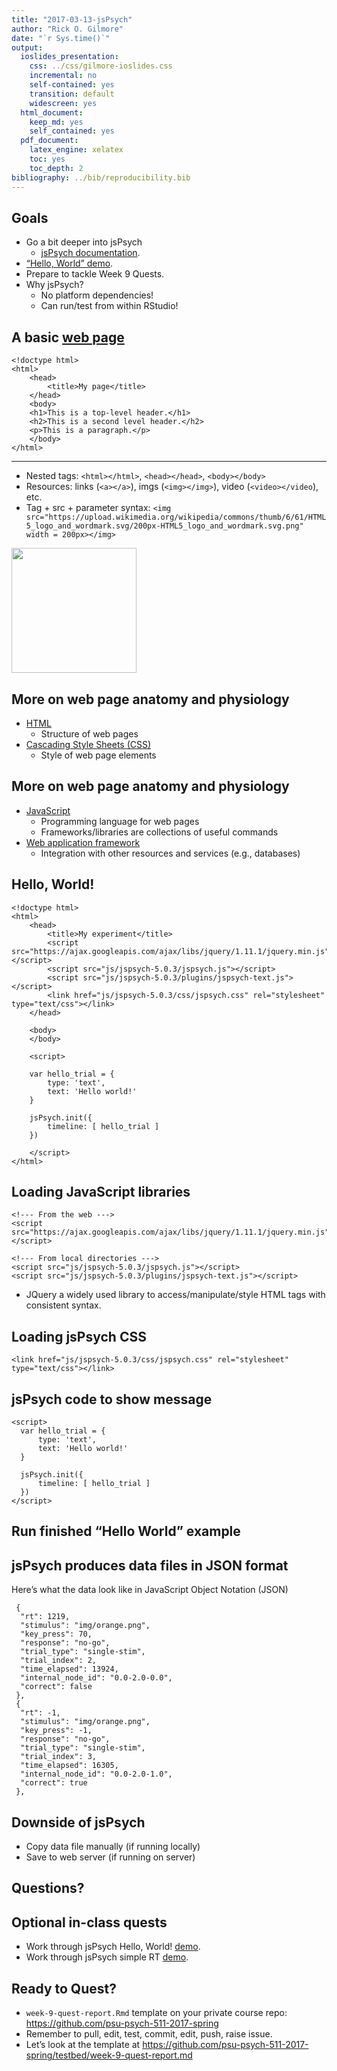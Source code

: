 ```yaml
---
title: "2017-03-13-jsPsych"
author: "Rick O. Gilmore"
date: "`r Sys.time()`"
output:
  ioslides_presentation:
    css: ../css/gilmore-ioslides.css
    incremental: no
    self-contained: yes
    transition: default
    widescreen: yes
  html_document:
    keep_md: yes
    self_contained: yes
  pdf_document:
    latex_engine: xelatex
    toc: yes
    toc_depth: 2
bibliography: ../bib/reproducibility.bib
---
```


<!-- In-class activity for jsPsych -->

<!-- http://stackoverflow.com/q/38260799 -->
<style>
slides > slide { overflow: scroll; }
slides > slide:not(.nobackground):before {
  background: none;
  }
slides > slide:not(.nobackground):after {
  content: '';
  background: none;
  }
}
</style>

## Goals

- Go a bit deeper into jsPsych
    - [jsPsych documentation](http://docs.jspsych.org/).
- ["Hello, World" demo](http://docs.jspsych.org/tutorials/hello-world/).
- Prepare to tackle Week 9 Quests.
- Why jsPsych?
    + No platform dependencies!
    + Can run/test from within RStudio!

## A basic [web page](simple-page.html)

~~~~
<!doctype html>
<html>
    <head>
        <title>My page</title>
    </head>
    <body>
    <h1>This is a top-level header.</h1>
    <h2>This is a second level header.</h2>
    <p>This is a paragraph.</p>
    </body>
</html>
~~~~

---

- Nested tags: `<html></html>`, `<head></head>`, `<body></body>`
- Resources: links (`<a></a>`), imgs (`<img></img>`), video (`<video></video`), etc.
- Tag + src + parameter syntax: `<img src="https://upload.wikimedia.org/wikipedia/commons/thumb/6/61/HTML5_logo_and_wordmark.svg/200px-HTML5_logo_and_wordmark.svg.png" width = 200px></img>`

<img src="https://upload.wikimedia.org/wikipedia/commons/thumb/6/61/HTML5_logo_and_wordmark.svg/200px-HTML5_logo_and_wordmark.svg.png" width = 200px></img>

## More on web page anatomy and physiology

- [HTML](http://www.w3schools.com/html/default.asp)
    + Structure of web pages
- [Cascading Style Sheets (CSS)](http://www.w3schools.com/css/default.asp)
    + Style of web page elements
    
## More on web page anatomy and physiology

- [JavaScript](http://www.w3schools.com/js/)
    + Programming language for web pages
    + Frameworks/libraries are collections of useful commands
- [Web application framework](https://en.wikipedia.org/wiki/Web_framework)
    + Integration with other resources and services (e.g., databases)

## Hello, World!

~~~~
<!doctype html>
<html>
    <head>
        <title>My experiment</title>
        <script src="https://ajax.googleapis.com/ajax/libs/jquery/1.11.1/jquery.min.js"></script>
        <script src="js/jspsych-5.0.3/jspsych.js"></script>
        <script src="js/jspsych-5.0.3/plugins/jspsych-text.js"></script>
        <link href="js/jspsych-5.0.3/css/jspsych.css" rel="stylesheet" type="text/css"></link>
    </head>
    
    <body>
    </body>
    
    <script>

    var hello_trial = {
        type: 'text',
        text: 'Hello world!'
    }

    jsPsych.init({
        timeline: [ hello_trial ]
    })

    </script>
</html>
~~~~

## Loading JavaScript libraries

~~~~
<!--- From the web --->
<script src="https://ajax.googleapis.com/ajax/libs/jquery/1.11.1/jquery.min.js"></script>

<!--- From local directories --->
<script src="js/jspsych-5.0.3/jspsych.js"></script>
<script src="js/jspsych-5.0.3/plugins/jspsych-text.js"></script>
~~~~

- JQuery a widely used library to access/manipulate/style HTML tags with consistent syntax.

## Loading jsPsych CSS

~~~~
<link href="js/jspsych-5.0.3/css/jspsych.css" rel="stylesheet" type="text/css"></link>
~~~~

## jsPsych code to show message

~~~~
<script>
  var hello_trial = {
      type: 'text',
      text: 'Hello world!'
  }

  jsPsych.init({
      timeline: [ hello_trial ]
  })
</script>
~~~~

## Run finished "Hello World" example



## jsPsych produces data files in JSON format

Here's what the data look like in JavaScript Object Notation (JSON)

~~~~
 {
  "rt": 1219,
  "stimulus": "img/orange.png",
  "key_press": 70,
  "response": "no-go",
  "trial_type": "single-stim",
  "trial_index": 2,
  "time_elapsed": 13924,
  "internal_node_id": "0.0-2.0-0.0",
  "correct": false
 },
 {
  "rt": -1,
  "stimulus": "img/orange.png",
  "key_press": -1,
  "response": "no-go",
  "trial_type": "single-stim",
  "trial_index": 3,
  "time_elapsed": 16305,
  "internal_node_id": "0.0-2.0-1.0",
  "correct": true
 },
~~~~

## Downside of jsPsych

- Copy data file manually (if running locally)
- Save to web server (if running on server)

## Questions?

## Optional in-class quests

- Work through jsPsych Hello, World! [demo](http://docs.jspsych.org/tutorials/hello-world/).
- Work through jsPsych simple RT [demo](http://docs.jspsych.org/tutorials/rt-task/).

## Ready to Quest?

- `week-9-quest-report.Rmd` template on your private course repo: <https://github.com/psu-psych-511-2017-spring>
- Remember to pull, edit, test, commit, edit, push, raise issue.
- Let's look at the template at <https://github.com/psu-psych-511-2017-spring/testbed/week-9-quest-report.md>

